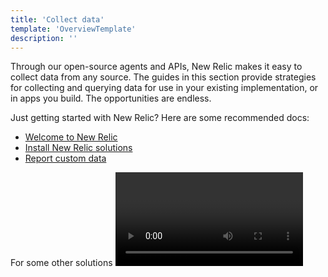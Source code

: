```yaml
---
title: 'Collect data'
template: 'OverviewTemplate'
description: ''
---
```


<Intro>

Through our open-source agents and APIs, New Relic makes it easy to collect data from any source. The guides in this section provide strategies for collecting and querying data for use in your existing implementation, or in apps you build. The opportunities are endless.

Just getting started with New Relic? Here are some recommended docs: 

* [Welcome to New Relic](https://docs.newrelic.com/docs/new-relic-solutions/get-started/intro-new-relic) 
* [Install New Relic solutions](https://docs.newrelic.com/docs/new-relic-solutions/new-relic-one/install-configure/install-new-relic) 
* [Report custom data](https://docs.newrelic.com/docs/data-apis/custom-data/get-custom-data-from-any-source/)

For some other solutions 
<Video id="nyt3r6h9vq" type="wistia" />

</Intro>
